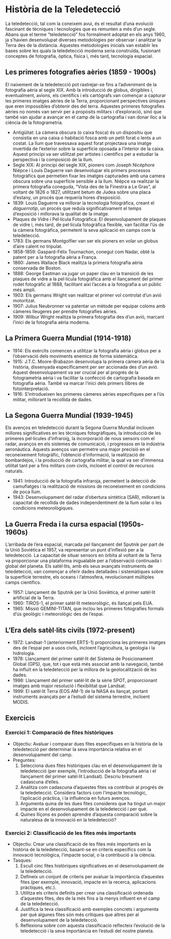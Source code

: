 # Història de la Teledetecció {#history}

La teledetecció, tal com la coneixem avui, és el resultat d'una evolució fascinant de tècniques i tecnologies que es remunten a més d'un segle. Abans que el terme "teledetecció" fos formalment adoptat en els anys 1960, ja s'havien desenvolupat diverses metodologies per observar i analitzar la Terra des de la distància. Aquestes metodologies inicials van establir les bases sobre les quals la teledetecció moderna seria construïda, fusionant conceptes de fotografia, òptica, física i, més tard, tecnologia espacial.

## Les primeres fotografies aèries (1859 - 1900s)

El naixement de la teledetecció pot rastrejar-se fins a l'adveniment de la fotografia aèria al segle XIX. Amb la introducció de globus, dirigibles i, eventualment, avions, els científics i els cartògrafs van començar a capturar les primeres imatges aèries de la Terra, proporcionant perspectives úniques que eren impossibles d'obtenir des del terra. Aquestes primeres fotografies aèries no només van servir per a propòsits militars i d'exploració, sinó que també van ajudar a avançar en el camp de la cartografia i van donar lloc a la ciència de la fotogrametria.

- Antigüitat: La càmera obscura (o caixa fosca) és un dispositiu que consistia en una caixa o habitació fosca amb un petit forat o lents a un costat. La llum que travessava aquest forat projectava una imatge invertida de l'exterior sobre la superfície oposada a l'interior de la caixa. Aquest principi va ser utilitzat per artistes i científics per a estudiar la perspectiva i la composició de la llum.
- Segle XIX: Al principi del segle XIX, pioners com Joseph Nicéphore Niépce i Louis Daguerre van desenvolupar els primers processos fotogràfics que permetien fixar les imatges capturades amb una camera obscura sobre una superfície sensible a la llum. Niépce va realitzar la primera fotografia coneguda, "Vista des de la Finestra a Le Gras", al voltant de 1826 o 1827, utilitzant betum de Judea sobre una placa d'estany, un procés que requería hores d'exposició.
- 1839: Louis Daguerre va millorar la tecnologia fotogràfica, creant el *daguerrotip*, un procés que reduïa significativament el temps d'exposició i millorava la qualitat de la imatge.
- Plaques de Vidre i Pel·lícula Fotogràfica: El desenvolupament de plaques de vidre i, més tard, de pel·lícula fotogràfica flexible, van facilitar l'ús de la càmera fotogràfica, permetent la seva aplicació en camps com la teledetecció.
- 1783: Els germans Montgolfier van ser els pioners en volar un globus d'aire calent no tripulat.
- 1858-1859: Gaspard-Félix Tournachon, conegut com Nadar, obté la patent per a la fotografia aèria a França.
- 1860: James Wallace Black realitza la primera fotografia aèria conservada de Boston.
- 1888: George Eastman va jugar un paper clau en la transició de les plaques de vidre a la pel·lícula fotogràfica amb el llançament del primer rodet fotogràfic al 1888, facilitant així l'accés a la fotografia a un públic més ampli.
- 1903: Els germans Wright van realitzar el primer vol controlat d'un avió motoritzat.
- 1907: Julius Neubronner va patentar un mètode per equipar coloms amb càmeres lleugeres per prendre fotografies aèries.
- 1909: Wilbur Wright realitza la primera fotografia des d'un avió, marcant l'inici de la fotografia aèria moderna.

## La Primera Guerra Mundial (1914-1918)

- 1914: Els exèrcits comencen a utilitzar la fotografia aèria i globus per a l'observació dels moviments enemics de forma sistemàtica.
- 1915: J.T.C. Moore-Brabazon desenvolupa la primera càmera aèria de la història, dissenyada específicament per ser accionada des d'un avió. Aquest desenvolupament va ser crucial per al progrés de la fotogrametria aèria i va facilitar la confecció de cartografia basada en fotografia aèria. També va marcar l'inici dels primers llibres de fotointerpretació.
- 1916: S'introdueixen les primeres càmeres aèries específiques per a l'ús militar, millorant la recollida de dades.

## La Segona Guerra Mundial (1939-1945)

Els avenços en teledetecció durant la Segona Guerra Mundial inclouen millores significatives en les tècniques fotogràfiques, la introducció de les primeres pel·lícules d'infraroig, la incorporació de nous sensors com el radar, avanços en els sistemes de comunicació, i progressos en la indústria aeronàutica. Aquests avenços van permetre una major precisió en el reconeixement fotogràfic, l'obtenció d'informació, la realització de bombardejos, i la producció de cartografia militar, la qual va ser d'immensa utilitat tant per a fins militars com civils, incloent el control de recursos naturals.

- 1941: Introducció de la fotografia infraroja, permetent la detecció de camuflatges i la realització de missions de reconeixement en condicions de poca llum.
- 1943: Desenvolupament del radar d'obertura sintètica (SAR), millorant la capacitat de recollida de dades independentment de la llum solar o les condicions meteorològiques.


## La Guerra Freda i la cursa espacial (1950s-1960s)

L'arribada de l'era espacial, marcada pel llançament del Sputnik per part de la Unió Soviètica el 1957, va representar un punt d'inflexió per a la teledetecció. La capacitat de situar sensors en òrbita al voltant de la Terra va proporcionar una plataforma inigualable per a l'observació continuada i global del planeta. Els satèl·lits, amb els seus avançats instruments de teledetecció, van començar a oferir dades detallades i sistemàtiques sobre la superfície terrestre, els oceans i l'atmosfera, revolucionant múltiples camps científics.

- 1957: Llançament de Sputnik per la Unió Soviètica, el primer satèl·lit artificial de la Terra.
- 1960: TIROS-1, el primer satèl·lit meteorològic, és llançat pels EUA.
- 1965: Missió GEMINI-TITAN, que inclou les primeres fotografies formals d’ús geològic i meteorològic des de l'espai.

## L'Era dels satèl·lits civils (1972-present)

- 1972: Landsat-1 (anteriorment ERTS-1) proporciona les primeres imatges des de l'espai per a usos civils, incloent l'agricultura, la geologia i la hidrologia.
- 1978: Llançament del primer satèl·lit del Sistema de Posicionament Global (GPS), que, tot i que està més associat amb la navegació, també ha influït en la teledetecció per la millora de la geolocalització de les dades.
- 1986: Llançament del primer satèl·lit de la sèrie SPOT, proporcionant imatges amb major resolució i flexibilitat que Landsat.
- 1999: El satèl·lit Terra (EOS AM-1) de la NASA és llançat, portant instruments avançats per a l'estudi del sistema terrestre, incloent MODIS.



## Exercicis

### Exercici 1: Comparació de fites històriques {-}

- Objectiu: Avaluar i comparar dues fites específiques en la història de la teledetecció per determinar la seva importància relativa en el desenvolupament del camp.
- Preguntes:
    1. Selecciona dues fites històriques clau en el desenvolupament de la teledetecció (per exemple, l'introducció de la fotografia aèria i el llançament del primer satèl·lit Landsat). Descriu breument cadascuna d'elles.
    2. Analitza com cadascuna d'aquestes fites va contribuir al progrés de la teledetecció. Considera factors com l'impacte tecnològic, l'aplicació pràctica, i la influència en futurs avenços.
    3. Argumenta quina de les dues fites consideres que ha tingut un major impacte en el desenvolupament de la teledetecció i per què.
    4. Quines lliçons es poden aprendre d'aquesta comparació sobre la naturalesa de la innovació en la teledetecció?

### Exercici 2: Classificació de les fites més importants {-}

- Objectiu: Crear una classificació de les fites més importants en la història de la teledetecció, basant-se en criteris específics com la innovació tecnològica, l'impacte social, o la contribució a la ciència.
- Tasques:
    1. Escull cinc fites històriques significatives en el desenvolupament de la teledetecció.
    2. Defineix un conjunt de criteris per avaluar la importància d'aquestes fites (per exemple, innovació, impacte en la recerca, aplicacions pràctiques, etc.).
    3. Utilitza els criteris definits per crear una classificació ordenada d'aquestes fites, des de la més fins a la menys influent en el camp de la teledetecció.
    4. Justifica la teva classificació amb exemples concrets i argumenta per què algunes fites són més crítiques que altres per al desenvolupament de la teledetecció.
    5. Reflexiona sobre com aquesta classificació reflecteix l'evolució de la teledetecció i la seva importància en l'estudi del nostre planeta.

